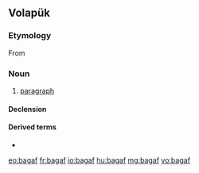 ==Volapük==

===Etymology===
From {{etyl|grc|vo}} {{term|παράγραφος|lang=grc}}

===Noun===
{{vo-noun}}

# [[paragraph]]

====Declension====
{{vo-decl-noun}}

====Derived terms====
* {{l|vo|bagafamalül}}

[[eo:bagaf]]
[[fr:bagaf]]
[[io:bagaf]]
[[hu:bagaf]]
[[mg:bagaf]]
[[vo:bagaf]]